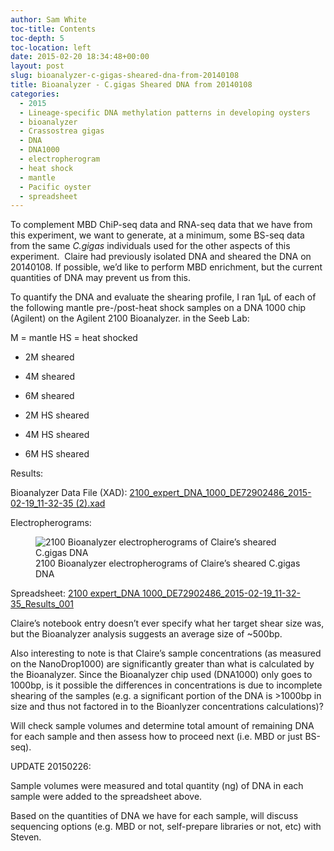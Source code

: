 ```yaml
---
author: Sam White
toc-title: Contents
toc-depth: 5
toc-location: left
date: 2015-02-20 18:34:48+00:00
layout: post
slug: bioanalyzer-c-gigas-sheared-dna-from-20140108
title: Bioanalyzer - C.gigas Sheared DNA from 20140108
categories:
  - 2015
  - Lineage-specific DNA methylation patterns in developing oysters
  - bioanalyzer
  - Crassostrea gigas
  - DNA
  - DNA1000
  - electropherogram
  - heat shock
  - mantle
  - Pacific oyster
  - spreadsheet
---
```


To complement MBD ChiP-seq data and RNA-seq data that we have from this experiment, we want to generate, at a minimum, some BS-seq data from the same _C.gigas_ individuals used for the other aspects of this experiment.  Claire had previously isolated DNA and sheared the DNA on 20140108. If possible, we'd like to perform MBD enrichment, but the current quantities of DNA may prevent us from this.

To quantify the DNA and evaluate the shearing profile, I ran 1μL of each of the following mantle pre-/post-heat shock samples on a DNA 1000 chip (Agilent) on the Agilent 2100 Bioanalyzer. in the Seeb Lab:

M = mantle
HS = heat shocked





  * 2M sheared


  * 4M sheared


  * 6M sheared


  * 2M HS sheared


  * 4M HS sheared


  * 6M HS sheared



Results:

Bioanalyzer Data File (XAD): [2100_expert_DNA_1000_DE72902486_2015-02-19_11-32-35 (2).xad](http://eagle.fish.washington.edu/Arabidopsis/Bioanalyzer%20Data/2100%20expert_DNA%201000_DE72902486_2015-02-19_11-32-35%20%282%29.xad)



Electropherograms:

![2100 Bioanalyzer electropherograms of Claire's sheared C.gigas DNA](http://eagle.fish.washington.edu/Arabidopsis/Bioanalyzer%20Data/20150219_bioanalyzerDNA1000_claireGigasHSsheared_elecrophergrams.jpg)



Spreadsheet: [2100 expert_DNA 1000_DE72902486_2015-02-19_11-32-35_Results_001](https://docs.google.com/spreadsheets/d/1WQTZcRZ9vLjgKus3SK1Wu1JkeJN7-oPFyK-H8HiY-aU/edit?usp=sharing)




Claire's notebook entry doesn't ever specify what her target shear size was, but the Bioanalyzer analysis suggests an average size of ~500bp.

Also interesting to note is that Claire's sample concentrations (as measured on the NanoDrop1000) are significantly greater than what is calculated by the Bioanalyzer. Since the Bioanalyzer chip used (DNA1000) only goes to 1000bp, is it possible the differences in concentrations is due to incomplete shearing of the samples (e.g. a significant portion of the DNA is >1000bp in size and thus not factored in to the Bioanlyzer concentrations calculations)?

Will check sample volumes and determine total amount of remaining DNA for each sample and then assess how to proceed next (i.e. MBD or just BS-seq).

UPDATE 20150226:

Sample volumes were measured and total quantity (ng) of DNA in each sample were added to the spreadsheet above.

Based on the quantities of DNA we have for each sample, will discuss sequencing options (e.g. MBD or not, self-prepare libraries or not, etc) with Steven.
